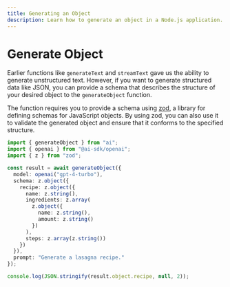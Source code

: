 ```yaml
---
title: Generating an Object
description: Learn how to generate an object in a Node.js application.
---
```


# Generate Object

Earlier functions like `generateText` and `streamText` gave us the ability to generate unstructured text. However, if you want to generate structured data like JSON, you can provide a schema that describes the structure of your desired object to the `generateObject` function.

The function requires you to provide a schema using [zod](https://zod.dev), a library for defining schemas for JavaScript objects. By using zod, you can also use it to validate the generated object and ensure that it conforms to the specified structure.

```ts file='index.ts'
import { generateObject } from "ai";
import { openai } from "@ai-sdk/openai";
import { z } from "zod";

const result = await generateObject({
  model: openai("gpt-4-turbo"),
  schema: z.object({
    recipe: z.object({
      name: z.string(),
      ingredients: z.array(
        z.object({
          name: z.string(),
          amount: z.string()
        })
      ),
      steps: z.array(z.string())
    })
  }),
  prompt: "Generate a lasagna recipe."
});

console.log(JSON.stringify(result.object.recipe, null, 2));
```
